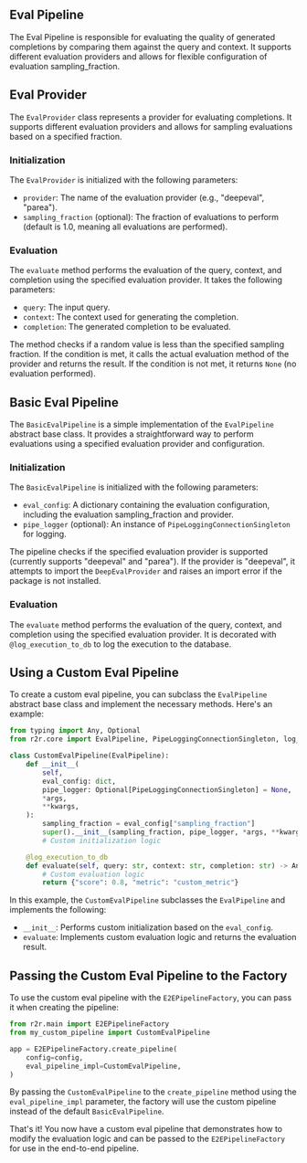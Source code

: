 ## Eval Pipeline

The Eval Pipeline is responsible for evaluating the quality of generated completions by comparing them against the query and context. It supports different evaluation providers and allows for flexible configuration of evaluation sampling_fraction.

## Eval Provider

The `EvalProvider` class represents a provider for evaluating completions. It supports different evaluation providers and allows for sampling evaluations based on a specified fraction.

### Initialization

The `EvalProvider` is initialized with the following parameters:
- `provider`: The name of the evaluation provider (e.g., "deepeval", "parea").
- `sampling_fraction` (optional): The fraction of evaluations to perform (default is 1.0, meaning all evaluations are performed).

### Evaluation

The `evaluate` method performs the evaluation of the query, context, and completion using the specified evaluation provider. It takes the following parameters:
- `query`: The input query.
- `context`: The context used for generating the completion.
- `completion`: The generated completion to be evaluated.

The method checks if a random value is less than the specified sampling fraction. If the condition is met, it calls the actual evaluation method of the provider and returns the result. If the condition is not met, it returns `None` (no evaluation performed).

## Basic Eval Pipeline

The `BasicEvalPipeline` is a simple implementation of the `EvalPipeline` abstract base class. It provides a straightforward way to perform evaluations using a specified evaluation provider and configuration.

### Initialization

The `BasicEvalPipeline` is initialized with the following parameters:
- `eval_config`: A dictionary containing the evaluation configuration, including the evaluation sampling_fraction and provider.
- `pipe_logger` (optional): An instance of `PipeLoggingConnectionSingleton` for logging.

The pipeline checks if the specified evaluation provider is supported (currently supports "deepeval" and "parea"). If the provider is "deepeval", it attempts to import the `DeepEvalProvider` and raises an import error if the package is not installed.

### Evaluation

The `evaluate` method performs the evaluation of the query, context, and completion using the specified evaluation provider. It is decorated with `@log_execution_to_db` to log the execution to the database.

## Using a Custom Eval Pipeline

To create a custom eval pipeline, you can subclass the `EvalPipeline` abstract base class and implement the necessary methods. Here's an example:

```python
from typing import Any, Optional
from r2r.core import EvalPipeline, PipeLoggingConnectionSingleton, log_execution_to_db

class CustomEvalPipeline(EvalPipeline):
    def __init__(
        self,
        eval_config: dict,
        pipe_logger: Optional[PipeLoggingConnectionSingleton] = None,
        *args,
        **kwargs,
    ):
        sampling_fraction = eval_config["sampling_fraction"]
        super().__init__(sampling_fraction, pipe_logger, *args, **kwargs)
        # Custom initialization logic

    @log_execution_to_db
    def evaluate(self, query: str, context: str, completion: str) -> Any:
        # Custom evaluation logic
        return {"score": 0.8, "metric": "custom_metric"}
```

In this example, the `CustomEvalPipeline` subclasses the `EvalPipeline` and implements the following:
- `__init__`: Performs custom initialization based on the `eval_config`.
- `evaluate`: Implements custom evaluation logic and returns the evaluation result.

## Passing the Custom Eval Pipeline to the Factory

To use the custom eval pipeline with the `E2EPipelineFactory`, you can pass it when creating the pipeline:

```python
from r2r.main import E2EPipelineFactory
from my_custom_pipeline import CustomEvalPipeline

app = E2EPipelineFactory.create_pipeline(
    config=config,
    eval_pipeline_impl=CustomEvalPipeline,
)
```

By passing the `CustomEvalPipeline` to the `create_pipeline` method using the `eval_pipeline_impl` parameter, the factory will use the custom pipeline instead of the default `BasicEvalPipeline`.

That's it! You now have a custom eval pipeline that demonstrates how to modify the evaluation logic and can be passed to the `E2EPipelineFactory` for use in the end-to-end pipeline.